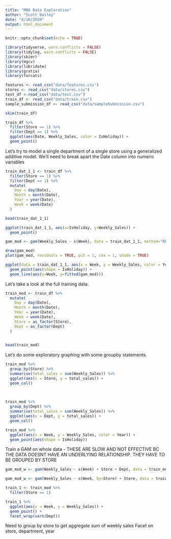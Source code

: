 ```yaml
---
title: "MBA Data Exploration"
author: "Scott Bailey"
date: "4/16/2020"
output: html_document
---
```


```r
knitr::opts_chunk$set(echo = TRUE)
```

```r
library(tidyverse, warn.conflicts = FALSE)
library(tidylog, warn.conflicts = FALSE)
library(skimr)
library(mgcv)
library(lubridate)
library(gratia)
library(forcats)
```

```r
features <- read_csv("data/features.csv")
stores <- read_csv("data/stores.csv")
test_df <-read_csv("data/test.csv")
train_df <- read_csv("data/train.csv")
sample_submission_df <- read_csv("data/sampleSubmission.csv")
```
```r
skim(train_df)
```
```r
train_df %>%
  filter(Store == 1) %>%
  filter(Dept == 1) %>%
  ggplot(aes(Date, Weekly_Sales, color = IsHoliday)) +
  geom_point()
```

Let's try to model a single department of a single store using a generalized additive model. We'll need to break apart the Date column into numeric variables
 
```r
train_dat_1_1 <- train_df %>%
  filter(Store == 1) %>%
  filter(Dept == 1) %>%
  mutate(
    Day = day(Date),
    Month = month(Date),
    Year = year(Date),
    Week = week(Date)
  )

head(train_dat_1_1)
```
 
```r
ggplot(train_dat_1_1, aes(x=IsHoliday, y=Weekly_Sales)) +
  geom_point()
```
 
 
```r
gam_mod <- gam(Weekly_Sales ~ s(Week), data = train_dat_1_1, method="REML")

draw(gam_mod) 
plot(gam_mod, residuals = TRUE, pch = 1, cex = 1, shade = TRUE)
```
```r
ggplot(data = train_dat_1_1, aes(x = Week, y = Weekly_Sales, color = Year)) +
  geom_point(aes(shape = IsHoliday)) +
  geom_line(aes(x=Week, y=fitted(gam_mod)))
```
 
 Let's take a look at the full training data. 
 
```r
train_mod <- train_df %>%
  mutate(
    Day = day(Date),
    Month = month(Date),
    Year = year(Date),
    Week = week(Date),
    Store = as_factor(Store),
    Dept = as_factor(Dept)
  )
  

head(train_mod)
```
 
Let's do some exploratory graphing with some groupby statements. 

```r
train_mod %>%
  group_by(Store) %>%
  summarise(total_sales = sum(Weekly_Sales)) %>%
  ggplot(aes(x = Store, y = total_sales)) +
  geom_col()
  
  
```
```r
train_mod %>%
  group_by(Dept) %>%
  summarise(total_sales = sum(Weekly_Sales)) %>%
  ggplot(aes(x = Dept, y = total_sales)) +
  geom_col()
```

```r
train_mod %>%
  ggplot(aes(x = Week, y = Weekly_Sales, color = Year)) +
  geom_point(aes(shape = IsHoliday))
```


Train a GAM on whole data - THESE ARE SLOW AND NOT EFFECTIVE BC THE DATA DOESNT HAVE AN UNDERLYING RELATIONSHIP. THEY HAVE TO BE GROUPED BY STORE
```r
gam_mod_w <- gam(Weekly_Sales ~ s(Week) + Store + Dept, data = train_mod, method="REML")

gam_mod_w <- gam(Weekly_Sales ~ s(Week, by=Store) + Store, data = train_mod, method="REML")
```
```r
train_1 <- train_mod %>%
  filter(Store == 1)

train_1 %>%
  ggplot(aes(x = Week, y = Weekly_Sales)) +
  geom_point() +
  facet_wrap(vars(Dept))
```

 
 Need to group by store to get aggregate sum of weekly sales
 Facet on store, department, year
